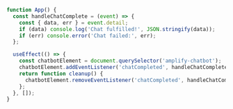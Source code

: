 ```js
function App() {
  const handleChatComplete = (event) => {
    const { data, err } = event.detail;
    if (data) console.log('Chat fulfilled!', JSON.stringify(data));
    if (err) console.error('Chat failed:', err);
  };

  useEffect(() => {
    const chatbotElement = document.querySelector('amplify-chatbot');
    chatbotElement.addEventListener('chatCompleted', handleChatComplete);
    return function cleanup() {
      chatbotElement.removeEventListener('chatCompleted', handleChatComplete);
    };
  }, []);
}
```
